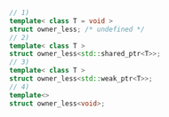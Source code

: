```cpp
// 1)
template< class T = void >
struct owner_less; /* undefined */
// 2)
template< class T >
struct owner_less<std::shared_ptr<T>>;
// 3)
template< class T >
struct owner_less<std::weak_ptr<T>>;
// 4)
template<>
struct owner_less<void>;
```